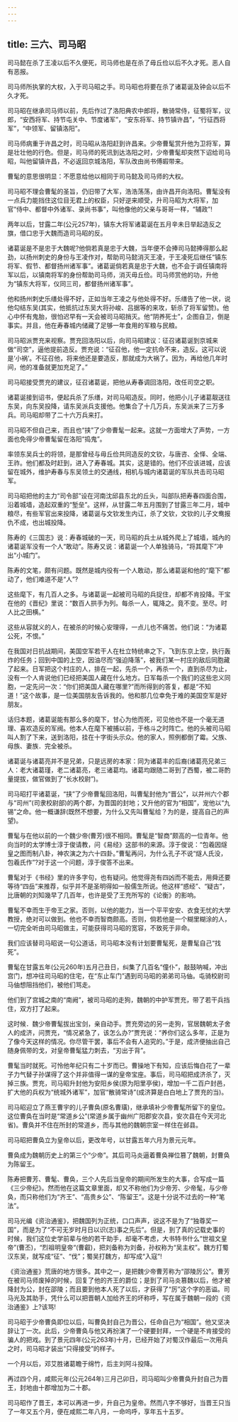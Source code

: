```yaml
---
---
---
```

title: 三六、司马昭
---



司马懿在杀了王凌以后不久便死，司马师也是在杀了毋丘俭以后不久才死。恶人自有恶报。

司马师所执掌的大权，入于司马昭之手。司马昭也将要在杀了诸葛诞及钟会以后不久才死。

司马昭在继承司马师以前，先后作过了洛阳典农中郎将，散骑常侍，征蜀将军，议郎，“安西将军、持节屯关中、节度诸军”，“安东将军、持节镇许昌”，“行征西将军”，“中领军、留镇洛阳”。

司马师病重于许昌之时，司马昭从洛阳赶到许昌来。少帝曹髦赏升他为卫将军，算是壮壮他的行色。但是，司马师的死讯到达洛阳之时，少帝曹髦却突然下诏给司马昭，叫他留镇许昌，不必返回京城洛阳，军队改由尚书傅嘏带来。

曹髦的意思很明显：不愿意给他以相同于司马懿及司马师的大权。

司马昭不理会曹髦的圣旨，仍旧带了大军，浩浩荡荡，由许昌开向洛阳。曹髦没有一点兵力能挡住这位目无君上的权臣，只好逆来顺受，升司马昭为大将军，加官“侍中、都督中外诸军、录尚书事”，叫他像他的父亲与哥哥一样，“辅政”!

两年以后，甘露二年(公元257年)，镇东大将军诸葛诞在五月辛未日举起造反之旗，借口忠于大魏而造司马昭的反。

诸葛诞是不是忠于大魏呢?他倘若真是忠于大魏，当年便不会捧司马懿捧得那么起劲，以扬州刺史的身份与王凌作对，帮助司马懿消灭王凌，于王凌死后继任“镇东将军、假节、都督扬州诸军事”。诸葛诞倘若真是忠于大魏，也不会于调任镇南将军以后，以镇南将军的身份帮助司马师，消灭毋丘俭。司马师赏他的功，升他为“镇东大将军，仪同三司，都督扬州诸军事”。

他和扬州刺史乐缮处得不好，正如当年王凌之与他处得不好。乐缮告了他一状，说他勾结东吴(其实，他抵抗过东吴大将孙峻、吕据等的来攻，斩杀了将军留赞)。他心中怀有鬼胎，很怕迟早有一天会被司马昭捎灭。他“阴养死士”，企图自卫，倒是事实。并且，他在寿春城内储藏了足够一年食用的军粮与民粮。

司马昭派贾充来视察。贾充回洛阳以后，向司马昭建议：征召诸葛诞到京城来做“司空”，逼他提前造反。贾充说：“征召他，他一定抗命不来，造反。这可以说是‘小祸’。不征召他，将来他还是要造反，那就成为大祸了。因为，再给他几年时间，他的准备就更加充足了。”

司马昭接受贾充的建议，征召诸葛诞，把他从寿春调回洛阳，改任司空之职。

诸葛诞接到诏书，便起兵杀了乐缮，对司马昭造反。同时，他把小儿子诸葛靓送往东吴，向东吴投降，请东吴派兵支援他。他集合了十几万兵，东吴派来了三万多兵。司马昭却带了二十六万兵来打。

司马昭不但自己来，而且也“挟”了少帝曹髦一起来。这就一方面增大了声势，一方面也免得少帝曹髦留在洛阳“捣鬼”。

率领东吴兵士的将领，是那曾经与毋丘俭共同造反的文钦，与唐咨、全怿、全端、王祚。他们都及时赶到，进入了寿春城。其实，这是错的。他们不应该进城，应该留在城外，维护寿春与东吴领土的交通线，相机与城内诸葛诞的军队共击司马昭军。

司马昭把他的主力“司令部”设在河南沈邱县东北的丘头，叫部队把寿春四面合围，沿着城墙，造起双重的“堑垒”。这样，从甘露二年五月围到了甘露三年二月，城中粮尽，有些军官出来投降，诸葛诞与文钦发生内讧，杀了文钦，文钦的儿子文鸯报仇不成，也出城投降。

陈寿的《三国志》说：寿春城破的一天，司马昭的兵士从城外爬上了城墙，城內的诸葛诞军没有一个人“敢动”。陈寿又说：诸葛诞一个人单独骑马，“将其麾下”冲出“小城门”。

陈寿的文笔，颇有问题。既然是城内役有一个人敢动，那么诸葛诞和他的“麾下”都动了，他们难道不是“人”?

这些麾下，有几百人之多。与诸葛诞一起被司马昭的兵捉住，却都不肯投降。干宝在他的《晋纪》里说：“数百人拱手为列。每杀一人，辄降之。竟不变。至尽。时人比之田横。”

这些从容就义的人，在被杀的时候心安理得，一点儿也不痛苦。他们说：“为诸葛公死，不恨。”

在我国对日抗战期间，美国空军若干人在杜立特统串之下，飞到东京上空，执行轰炸的任务；回到中国的上空，因油尽而“强迫降落”，被我们某一村庄的敌后同胞藏了起来。日军把这个村庄的人，排在一起，先杀一个，再杀一个，直到杀尽为止，没有一个人肯说他们已经把美国人藏在什么地方。日军每杀一个我们的这些忠义同胞，一定先问一次：“你们把美国人藏在哪里?”而所得到的答复，都是“不知道！”这个故事，是一位美国朋友告诉我的。他和那几位幸免于难的美国空军是好朋友。

话归本题，诸葛诞能有那么多的麾下，甘心为他而死，可见他也不是一个毫无道理、喜欢造反的军阀。他本人在麾下被捕以前，于格斗之时阵亡。他的头被司马昭叫人割了下来，送到洛阳，挂在十字街头示众。他的家人，照例都倒了霉。父族、母族、妻族．完全被杀。

诸葛诞与诸葛亮并不是兄弟，只是远房的本家：同为诸葛丰的后裔(诸葛亮兄弟三人：老大诸葛瑾，老二诸葛亮，老三诸葛均。诸葛均跟随二哥到了西蜀，被二哥酌量提拔，做官做到了“长水校尉”)。

司马昭打平诸葛诞，“挟”了少帝曹髦回洛阳，叫曹髦封他为“晋公”，以并州六个郡与“司州”(司隶校尉部)的两个郡，为晋国的封地；又升他的官为“相国”，宠他以“九锡”之命。他一概谦辞(既然不想要，为什么又先叫曹髦给？为的是，提高自己的声望)。

曹髦与在他以前的一个魏少帝(曹芳)很不相同。曹髦是“智商”颇高的一位青年。他向当时的太学博士淳于俊请教，问《易经》这部书的来源。淳于俊说：“包羲因燧皇之图而制八卦，神农演之为六十四卦。”曹髦再问，为什么孔子不说“燧人氏没，包羲氏作”?对于这一个问题，淳于俊答不出来。

曹髦对于《书经》里的许多字句，也有疑问。他觉得尧有四凶而不能去，用舜还要等待“四岳”来推荐，似乎并不是圣明得如一般儒生所说。他这样“惑经”、“疑古”，比唐朝的刘知幾早了几百年，也许是受了王充所写的《论衡》的影响。

曹髦不幸而生于帝王之家。否则，以他的能力，当一个平平安安、衣食无忧的大学教授，绝对可以做到。他也不幸而智商颇高。否则，倘若他是一个糊里糊涂的人，一切完全听由司马昭做主，可能获得司马昭的宽容，不致死于非命。

我们应该替司马昭说一句公道话，司马昭本没有计划要曹髦死，是曹髦自己“找死”。

曹髦在甘露五年(公元260年)五月己丑日，纠集了几百名“僮仆”，敲鼓呐喊，冲出宫门，想冲往司马昭的住宅，在“东止车门”遇到司马昭的弟弟司马伷。屯骑校尉司马伷想阻挡他们，被他们骂走。

他们到了宫城之南的“南阙”，被司马昭的走狗，魏朝的中护军贾充，带了若干兵挡住，双方打了起来。

这时候．魏少帝曹髦拔出宝剑，亲自动手。贾充旁边的另一走狗，官居魏朝太子舍人的成济，问贾充，“情况紧急了，该怎么办?”贾充说：“养你们这么多年，正是为了像今天这样的情况。你尽管干罢，事后不会有人追究的。”于是，成济便抽出自己随身佩带的戈，对皇帝曹髦猛力刺去，“刃出于背”。

曹髦当时就死。可怜他年纪只有二十岁而已。曹操地下有知，应该后悔白花了一辈子力气替子孙谋得了这个并非值得一谋的皇帝宝座。事后，司马昭把成济杀了，灭掉三族。贾充，司马昭升封他为安阳乡侯(原为阳里亭侯)，增加一千二百户封邑，扩大他的兵权为“统城外诸军”，加官“散骑常诗”(成济算是白白地上了贾充的当)。

司马昭迎立了燕王曹宇的儿子曹奂(原名曹璜)，继承填补少帝曹髦所留下的皇位。这位曹奂在当时是“常道乡公”(常道乡属于幽州广阳郡安次县，安次县在今天河北省)。曹奂并不住在所封的常道乡，而与其他的魏朝宗室一样住在邺县。

司马昭把曹奂立为皇帝以后，更改年号，以甘露五年六月为景元元年。

曹奂成为魏朝历史上的第三个“少帝”。其后司马炎逼着曹奂禅位篡了魏朝，封曹奂为陈留王。

陈寿把曹芳、曹髦、曹奂，三个人先后当皇帝的期间所发生的大事，合写成一篇《三少帝纪》。然而他在这篇文章里面，却又不称他们为少帝芳、少帝髦，与少帝奂，而只称他们为“齐王”、“高贵乡公”、“陈留王”。这是十分说不过去的一种“笔法”。

司马光编《资治通鉴》，把魏国列为正统，口口声声，说这不是为了“独尊奖一国”，而是为了“不可无岁时月日以识(志)事之先后”。但是，到了真的记载史事的时候，我们这位史学前辈与他的若干助手，却毫不考虑，大书特书什么“世祖文皇帝”(曹丕)，“烈祖明皇帝“(曹叡)，把刘备称为刘备，孙权称为“吴主权”。魏方打蜀汉东吴，就写成“征”、“伐”；蜀吴打魏方，却写成“入寇”!

《资治通鉴》荒唐的地方很多。其中之一，是把魏少帝曹芳称为“邵陵厉公”。曹芳在被司马师废掉的时候，回复了他的齐王的爵位；是到了司马炎篡魏以后，他才被降封为公，封在邵陵；而且要到他本人死了以后，才获得了“厉”这个字的恶谥。司马光及其助手，凭什么可以把晋朝人加给齐王的坏称呼，写在属于魏朝一段的《资治通鉴》上?该骂!

司马昭于少帝曹奂即位以后，叫曹奂封自己为晋公，任命自己为“相国”。他又坚决辞让丁一次。此后，少帝曹奂与他又再扮演了一个硬要封拜，一个硬是不肯接受的骗人的把戏。到了景元四年(公元263年)十月，已经开始了对蜀汉作最后一次用兵之时，司马昭才装出“只得接受”的样子。

一个月以后，邓艾胜诸葛瞻于绵竹，后主刘阿斗投降。

再过四个月，咸熙元年(公元264年)三月己卯日，司马昭叫少帝曹奂升封自己为晋王，封地由十郡增加为二十郡。

司马昭作了晋王，本可以再进一步，升自己为皇帝。然而八字不够好，当晋王只当了一年又五个月，便在咸熙二年八月，一命呜呼，享年五十五岁。